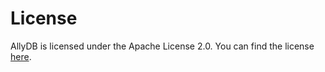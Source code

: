 # License

AllyDB is licensed under the Apache License 2.0. You can find the license [here](https://github.com/Allyedge/allydb/LICENSE).
